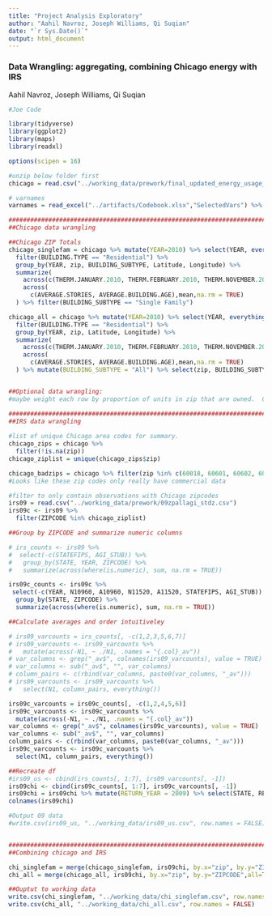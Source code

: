 ```yaml
---
title: "Project Analysis Exploratory"
author: "Aahil Navroz, Joseph Williams, Qi Suqian"
date: "`r Sys.Date()`"
output: html_document
---
```


### Data Wrangling: aggregating, combining Chicago energy with IRS

Aahil Navroz, Joseph Williams, Qi Suqian

```r
#Joe Code

library(tidyverse)
library(ggplot2)
library(maps)
library(readxl)

options(scipen = 16)

#unzip below folder first
chicago = read.csv("../working_data/prework/final_updated_energy_usage_with_coordinates.csv")

# varnames
varnames = read_excel("../artifacts/Codebook.xlsx","SelectedVars") %>% select(Variable, Description, Shared)

##################################################################################################################
##Chicago data wrangling

##Chicago ZIP Totals
chicago_singlefam = chicago %>% mutate(YEAR=2010) %>% select(YEAR, everything()) %>%
  filter(BUILDING.TYPE == "Residential") %>%
  group_by(YEAR, zip, BUILDING_SUBTYPE, Latitude, Longitude) %>%
  summarize(
    across(c(THERM.JANUARY.2010, THERM.FEBRUARY.2010, THERM.NOVEMBER.2010, THERM.DECEMBER.2010, TOTAL.THERMS,THERMS.TOTAL.SQFT, THERMS.SQFT.STANDARD.DEVIATION.2010, THERMS.TOTAL.SQFT, THERMS.SQFT.MEAN.2010,KWH.JANUARY.2010, KWH.FEBRUARY.2010, KWH.NOVEMBER.2010, KWH.DECEMBER.2010, TOTAL.KWH, KWH.TOTAL.SQFT, KWH.MEAN.2010, KWH.SQFT.STANDARD.DEVIATION.2010, TOTAL.POPULATION, TOTAL.UNITS, OCCUPIED.HOUSING.UNITS, RENTER.OCCUPIED.HOUSING.UNITS), sum, na.rm = TRUE),
    across(
      c(AVERAGE.STORIES, AVERAGE.BUILDING.AGE),mean,na.rm = TRUE)
  ) %>% filter(BUILDING_SUBTYPE == "Single Family")

chicago_all = chicago %>% mutate(YEAR=2010) %>% select(YEAR, everything()) %>%
  filter(BUILDING.TYPE == "Residential") %>%
  group_by(YEAR, zip, Latitude, Longitude) %>%
  summarize(
    across(c(THERM.JANUARY.2010, THERM.FEBRUARY.2010, THERM.NOVEMBER.2010, THERM.DECEMBER.2010, TOTAL.THERMS,THERMS.TOTAL.SQFT, THERMS.SQFT.STANDARD.DEVIATION.2010, THERMS.TOTAL.SQFT, THERMS.SQFT.MEAN.2010,KWH.JANUARY.2010, KWH.FEBRUARY.2010, KWH.NOVEMBER.2010, KWH.DECEMBER.2010, TOTAL.KWH, KWH.TOTAL.SQFT, KWH.MEAN.2010, KWH.SQFT.STANDARD.DEVIATION.2010, TOTAL.POPULATION, TOTAL.UNITS, OCCUPIED.HOUSING.UNITS, RENTER.OCCUPIED.HOUSING.UNITS), sum, na.rm = TRUE),
    across(
      c(AVERAGE.STORIES, AVERAGE.BUILDING.AGE),mean,na.rm = TRUE)
  ) %>% mutate(BUILDING_SUBTYPE = "All") %>% select(zip, BUILDING_SUBTYPE, everything())


##Optional data wrangling:
#maybe weight each row by proportion of units in zip that are owned.  Can get this by (housing.units.occupied-housing.units.rented)/housing.units.occupied

##################################################################################################################
##IRS data wrangling
  
#list of unique Chicago area codes for summary.
chicago_zips = chicago %>%
  filter(!is.na(zip))
chicago_ziplist = unique(chicago_zips$zip)

chicago_badzips = chicago %>% filter(zip %in% c(60018, 60601, 60602, 60654, 60803))
#Looks like these zip codes only really have commercial data

#filter to only contain observations with Chicago zipcodes
irs09 = read.csv("../working_data/prework/09zpallagi_stdz.csv")
irs09c <- irs09 %>% 
  filter(ZIPCODE %in% chicago_ziplist)

##Group by ZIPCODE and summarize numeric columns

# irs_counts <- irs09 %>%
#  select(-c(STATEFIPS, AGI_STUB)) %>%
#   group_by(STATE, YEAR, ZIPCODE) %>%
#   summarize(across(where(is.numeric), sum, na.rm = TRUE))

irs09c_counts <- irs09c %>%
 select(-c(YEAR, N10960, A10960, N11520, A11520, STATEFIPS, AGI_STUB)) %>%
  group_by(STATE, ZIPCODE) %>%
  summarize(across(where(is.numeric), sum, na.rm = TRUE))

##Calculate averages and order intuitiveley

# irs09_varcounts = irs_counts[, -c(1,2,3,5,6,7)]
# irs09_varcounts <- irs09_varcounts %>%
#   mutate(across(-N1, ~ ./N1, .names = "{.col}_av"))
# var_columns <- grep("_av$", colnames(irs09_varcounts), value = TRUE)
# var_columns <- sub("_av$", "", var_columns)
# column_pairs <- c(rbind(var_columns, paste0(var_columns, "_av")))
# irs09_varcounts <- irs09_varcounts %>%
#   select(N1, column_pairs, everything())

irs09c_varcounts = irs09c_counts[, -c(1,2,4,5,6)]
irs09c_varcounts <- irs09c_varcounts %>%
  mutate(across(-N1, ~ ./N1, .names = "{.col}_av"))
var_columns <- grep("_av$", colnames(irs09c_varcounts), value = TRUE)
var_columns <- sub("_av$", "", var_columns)
column_pairs <- c(rbind(var_columns, paste0(var_columns, "_av")))
irs09c_varcounts <- irs09c_varcounts %>%
  select(N1, column_pairs, everything())

##Recreate df
#irs09_us <- cbind(irs_counts[, 1:7], irs09_varcounts[, -1])
irs09chi <- cbind(irs09c_counts[, 1:7], irs09c_varcounts[, -1])
irs09chi = irs09chi %>% mutate(RETURN_YEAR = 2009) %>% select(STATE, RETURN_YEAR, everything())
colnames(irs09chi)

#Output 09 data
#write.csv(irs09_us, "../working_data/irs09_us.csv", row.names = FALSE)


##################################################################################################################
##Combining chicago and IRS

chi_singlefam = merge(chicago_singlefam, irs09chi, by.x="zip", by.y="ZIPCODE",all=TRUE)
chi_all = merge(chicago_all, irs09chi, by.x="zip", by.y="ZIPCODE",all=TRUE)

##Ouptut to working data
write.csv(chi_singlefam, "../working_data/chi_singlefam.csv", row.names = FALSE)
write.csv(chi_all, "../working_data/chi_all.csv", row.names = FALSE)


```




